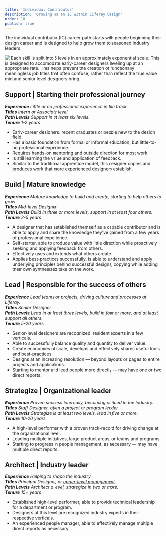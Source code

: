 ```yaml
---
title: 'Individual Contributor'
description: 'Growing as an IC within Liferay Design'
order: 10
publish: true
---
```



The individual contributor (IC) career path starts with people beginning their design career and is designed to help grow them to seasoned industry leaders.

<Image
	size="large"
	align="left"
	margin="4rem auto"
	src="/images/handbook/grow/career-paths/growth-chart.png"
	rounded
	dropShadow
	caption="To provide room for growth and relevance in the market, each skill is assessed on an exponential scale."
/>

Each skill is split into 5 levels in an approximately exponential scale. This is designed to accomodate early-career designers leveling up at an appropriate rate. This helps prevent the creation of functionally meaningless job titles that often confuse, rather than reflect the true value mid and senior level designers bring.

## Support | Starting their professional journey

_**Experience** Little or no professional experience in the track._ <br/>
_**Titles** Intern or Associate level_ <br/>
_**Path Levels** Support in at least six levels._ <br/>
_**Tenure** 1-2 years_

-   Early-career designers, recent graduates or people new to the design field.
-   Has a basic foundation from formal or informal education, but little-to-no professional experience.
-   Requires hands-on mentoring and outside direction for most work.
-   Is still learning the value and application of feedback.
-   Similar to the traditional apprentice model, this designer copies and produces work that more experienced designers establish.

## Build | Mature knowledge

_**Experience** Mature knowledge to build and create, starting to help others to grow_ <br/>
_**Titles** Mid-level Designer_ <br/>
_**Path Levels** Build in three or more levels, support in at least four others._ <br/>
_**Tenure** 2-5 years_

-   A designer that has established themself as a capable contributor and is able to apply and share the knowledge they've gained from a few years of professional experience.
-   Self-starter, able to produce value with little direction while proactively seeking and applying feedback from others.
-   Effectively uses and extends what others create.
-   Applies best-practices successfully, is able to understand and apply underlying principles behind successful designs, copying while adding their own synthesized take on the work.

## Lead | Responsible for the success of others

_**Experience** Lead teams or projects, driving culture and processes at Liferay._ <br/>
_**Titles** Senior Designer_ <br/>
_**Path Levels** Lead in at least three levels, build in four or more, and at least support all others._ <br/>
_**Tenure** 5-20 years_

-   Senior-level designers are recognized, resident experts in a few verticals.
-   Able to successfully balance quality and quantity to deliver value.
-   Create economies of scale, develops and effectively shares useful tools and best-practices.
-   Designs at an increasing resolution — beyond layouts or pages to entire projects and applications.
-   Starting to mentor and lead people more directly — may have one or two direct reports.

## Strategize | Organizational leader

_**Experience** Proven success internally, becoming noticed in the industry._ <br/>
_**Titles** Staff Designer, often a project or program leader_ <br/>
_**Path Levels** Strategize in at least two levels, lead in five or more._ <br/>
_**Tenure** 10-20 years_

-   A high-level performer with a proven track-record for driving change at the organizational level.
-   Leading multiple initiatives, large product areas, or teams and programs.
-   Starting to progress in people management, as necessary — may have multiple direct reports.

## Architect | Industry leader

_**Experience** Helping to shape the industry._ <br/>
_**Titles** Principal Designer, or [upper-level management](.././management)._ <br/>
_**Path Levels** Architect a level, strategize in two or more._ <br/>
_**Tenure** 15+ years_

-   Established high-level performer, able to provide technical leadership for a department or program.
-   Designers at this level are recognized industry experts in their respective verticals.
-   An experienced people manager, able to effectively manage multiple direct reports as necessary.
